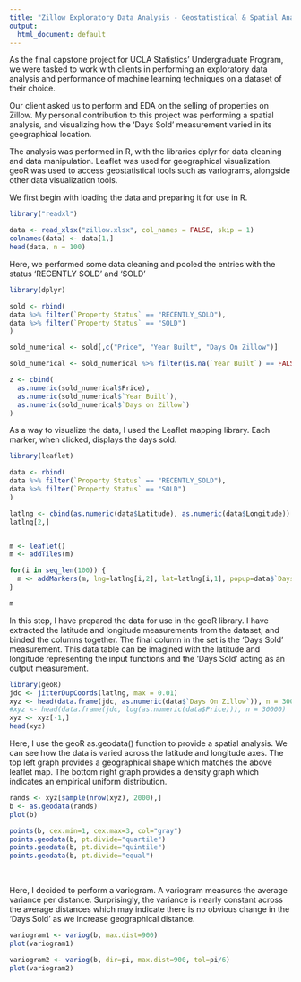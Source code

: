 ```yaml
---
title: "Zillow Exploratory Data Analysis - Geostatistical & Spatial Analysis"
output:
  html_document: default
---
```


As the final capstone project for UCLA Statistics' Undergraduate Program, we were tasked to work with clients in performing an exploratory data analysis and performance of machine learning techniques on a dataset of their choice. 

Our client asked us to perform and EDA on the selling of properties on Zillow. My personal contribution to this project was performing a spatial analysis, and visualizing how the 'Days Sold' measurement varied in its geographical location.

The analysis was performed in R, with the libraries dplyr for data cleaning and data manipulation. Leaflet was used for geographical visualization. geoR was used to access geostatistical tools such as variograms, alongside other data visualization tools.

We first begin with loading the data and preparing it for use in R.
```r
library("readxl")

data <- read_xlsx("zillow.xlsx", col_names = FALSE, skip = 1)
colnames(data) <- data[1,]
head(data, n = 100)
```

Here, we performed some data cleaning and pooled the entries with the status 'RECENTLY SOLD' and 'SOLD'
```r
library(dplyr)

sold <- rbind(
data %>% filter(`Property Status` == "RECENTLY_SOLD"),
data %>% filter(`Property Status` == "SOLD")
)

sold_numerical <- sold[,c("Price", "Year Built", "Days On Zillow")]

sold_numerical <- sold_numerical %>% filter(is.na(`Year Built`) == FALSE)

z <- cbind(
  as.numeric(sold_numerical$Price),
  as.numeric(sold_numerical$`Year Built`),
  as.numeric(sold_numerical$`Days on Zillow`)
)
```

As a way to visualize the data, I used the Leaflet mapping library. Each marker, when clicked, displays the days sold.
```r
library(leaflet)

data <- rbind(
data %>% filter(`Property Status` == "RECENTLY_SOLD"),
data %>% filter(`Property Status` == "SOLD")
)

latlng <- cbind(as.numeric(data$Latitude), as.numeric(data$Longitude))
latlng[2,]


m <- leaflet()
m <- addTiles(m)

for(i in seq_len(100)) {
  m <- addMarkers(m, lng=latlng[i,2], lat=latlng[i,1], popup=data$`Days On Zillow`[i])
}

m
```

In this step, I have prepared the data for use in the geoR library. I have extracted the latitude and longitude measurements from the dataset, and binded the columns together. The final column in the set is the 'Days Sold' measurement. This data table can be imagined with the latitude and longitude representing the input functions and the 'Days Sold' acting as an output measurement.

```r
library(geoR)
jdc <- jitterDupCoords(latlng, max = 0.01)
xyz <- head(data.frame(jdc, as.numeric(data$`Days On Zillow`)), n = 30000)
#xyz <- head(data.frame(jdc, log(as.numeric(data$Price))), n = 30000)
xyz <- xyz[-1,]
head(xyz)
```
Here, I use the geoR as.geodata() function to provide a spatial analysis. We can see how the data is varied across the latitude and longitude axes. The top left graph provides a geographical shape which matches the above leaflet map. The bottom right graph provides a density graph which indicates an empirical uniform distribution.
```r
rands <- xyz[sample(nrow(xyz), 2000),]
b <- as.geodata(rands)
plot(b)
```
```r
points(b, cex.min=1, cex.max=3, col="gray")
points.geodata(b, pt.divide="quartile")
points.geodata(b, pt.divide="quintile")
points.geodata(b, pt.divide="equal")
```
\

Here, I decided to perform a variogram. A variogram measures the average variance per distance. Surprisingly, the variance is nearly constant across the average distances which may indicate there is no obvious change in the 'Days Sold' as we increase geographical distance. 
```r
variogram1 <- variog(b, max.dist=900)
plot(variogram1)

variogram2 <- variog(b, dir=pi, max.dist=900, tol=pi/6)
plot(variogram2)
```

